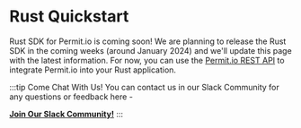 # Rust Quickstart

Rust SDK for Permit.io is coming soon!
We are planning to release the Rust SDK in the coming weeks (around January 2024) and we'll update this page with the latest information.
For now, you can use the [Permit.io REST API](https://api.permit.io/v2/redoc) to integrate Permit.io into your Rust application.

:::tip Come Chat With Us!
You can contact us in our Slack Community for any questions or feedback here -

**[Join Our Slack Community!](https://permit-io.slack.com/join/shared_invite/zt-nz6yjgnp-RlP9rtOPwO0n0aH_vLbmBQ#/shared-invite/email)**
:::